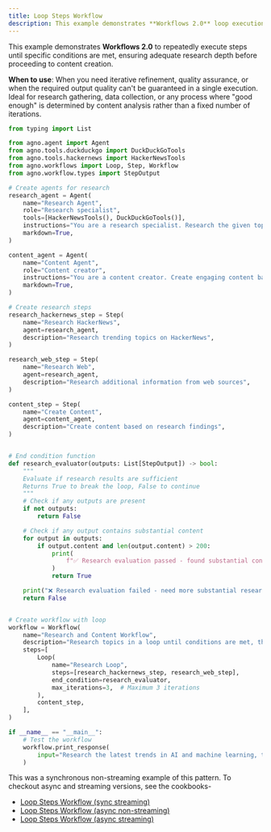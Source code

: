```yaml
---
title: Loop Steps Workflow
description: This example demonstrates **Workflows 2.0** loop execution for quality-driven iterative processes.
---
```


This example demonstrates **Workflows 2.0** to repeatedly execute steps until specific conditions are met,
ensuring adequate research depth before proceeding to content creation.

**When to use**: When you need iterative refinement, quality assurance, or when the 
required output quality can't be guaranteed in a single execution. Ideal for research 
gathering, data collection, or any process where "good enough" is determined by content 
analysis rather than a fixed number of iterations.

```python loop_steps_workflow.py
from typing import List

from agno.agent import Agent
from agno.tools.duckduckgo import DuckDuckGoTools
from agno.tools.hackernews import HackerNewsTools
from agno.workflows import Loop, Step, Workflow
from agno.workflow.types import StepOutput

# Create agents for research
research_agent = Agent(
    name="Research Agent",
    role="Research specialist",
    tools=[HackerNewsTools(), DuckDuckGoTools()],
    instructions="You are a research specialist. Research the given topic thoroughly.",
    markdown=True,
)

content_agent = Agent(
    name="Content Agent",
    role="Content creator",
    instructions="You are a content creator. Create engaging content based on research.",
    markdown=True,
)

# Create research steps
research_hackernews_step = Step(
    name="Research HackerNews",
    agent=research_agent,
    description="Research trending topics on HackerNews",
)

research_web_step = Step(
    name="Research Web",
    agent=research_agent,
    description="Research additional information from web sources",
)

content_step = Step(
    name="Create Content",
    agent=content_agent,
    description="Create content based on research findings",
)


# End condition function
def research_evaluator(outputs: List[StepOutput]) -> bool:
    """
    Evaluate if research results are sufficient
    Returns True to break the loop, False to continue
    """
    # Check if any outputs are present
    if not outputs:
        return False

    # Check if any output contains substantial content
    for output in outputs:
        if output.content and len(output.content) > 200:
            print(
                f"✅ Research evaluation passed - found substantial content ({len(output.content)} chars)"
            )
            return True

    print("❌ Research evaluation failed - need more substantial research")
    return False


# Create workflow with loop
workflow = Workflow(
    name="Research and Content Workflow",
    description="Research topics in a loop until conditions are met, then create content",
    steps=[
        Loop(
            name="Research Loop",
            steps=[research_hackernews_step, research_web_step],
            end_condition=research_evaluator,
            max_iterations=3,  # Maximum 3 iterations
        ),
        content_step,
    ],
)

if __name__ == "__main__":
    # Test the workflow
    workflow.print_response(
        input="Research the latest trends in AI and machine learning, then create a summary",
    )
```

This was a synchronous non-streaming example of this pattern. To checkout async and streaming versions, see the cookbooks-
- [Loop Steps Workflow (sync streaming)](https://github.com/agno-agi/agno/tree/main/cookbook/workflows/03_workflows_loop_execution/sync/loop_steps_workflow_stream.py)
- [Loop Steps Workflow (async non-streaming)](https://github.com/agno-agi/agno/tree/main/cookbook/workflows/03_workflows_loop_execution/async/loop_steps_workflow.py)
- [Loop Steps Workflow (async streaming)](https://github.com/agno-agi/agno/tree/main/cookbook/workflows/03_workflows_loop_execution/async/loop_steps_workflow_stream.py)